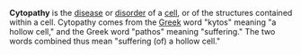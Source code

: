 '''Cytopathy''' is the [[disease]] or [[disorder]] of a [[Cell (biology)|cell]], or of the structures contained within a cell. Cytopathy comes from the [[Greek language|Greek]] word "kytos" meaning "a hollow cell," and the Greek word "pathos" meaning "suffering." The two words combined thus mean "suffering (of) a hollow cell."